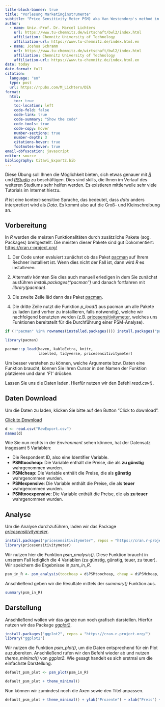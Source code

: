 ```yaml
---
title-block-banner: true
title: "Vorlesung Marketinginstrumente"
subtitle: "Price Sensitivity Meter PSM) aka Van Westendorp's method in R"
author: 
  - name: Univ.-Prof. Dr. Marcel Lichters
    url: https://www.tu-chemnitz.de/wirtschaft/bwl2/index.html
    affiliation: Chemnitz University of Technology
    affiliation-url: https://www.tu-chemnitz.de/index.html.en
  - name: Joshua Schramm
    url: https://www.tu-chemnitz.de/wirtschaft/bwl2/index.html
    affiliation: Chemnitz University of Technology
    affiliation-url: https://www.tu-chemnitz.de/index.html.en
date: today
date-format: full
citation:
  language: "en"
  type: post
  url: https://rpubs.com/M_Lichters/DEA
format:
  html:
    toc: true
    toc-location: left
    code-fold: false
    code-link: true
    code-summary: "Show the code"
    code-tools: true
    code-copy: hover
    number-sections: true
    number-depth: 3
    citations-hover: true
    footnotes-hover: true
email-obfuscation: javascript
editor: source
bibliography: Citavi_Export2.bib
---
```



Diese Übung soll Ihnen die Möglichkeit bieten, sich etwas genauer mit *[R](https://cran.r-project.org/)* und *[RStudio](https://posit.co/products/open-source/rstudio/)* zu beschäftigen. Dies sind skills, die Ihnen im Verlauf des weiteren Studiums sehr helfen werden. Es existieren mittlerweile sehr viele Tutorials im Internet hierzu.

::: callout-note
*R* ist eine kontext-sensitive Sprache, das bedeutet, dass *data* anders interpretiert wird als *Data*. Es kommt also auf die Groß- und Kleinschreibung an.
:::

## Vorbereitung

In *R* werden die meisten Funktionalitäten durch zusätzliche Pakete (sog. Packages) breitgestellt.
Die meisten dieser Pakete sind gut Dokomentiert: <https://cran.r-project.org/>

1.  Der Code unten evaluiert zunächst ob das Paket [pacman](https://cran.r-project.org/web/packages/pacman/index.html) auf Ihrem Rechner installiert ist. Wenn dies nicht der Fall ist, dann wird *R* es installieren.

2.  Alternativ könnten Sie dies auch manuell erledigen in dem Sie zunächst ausführen *install.packages("pacman")* und danach fortfahren mit *library(pacman)*.

3.  Die zweite Zeile läd dann das Paket [pacman](https://cran.r-project.org/web/packages/pacman/index.html).

4.  Die dritte Zeile nutzt die Funktion *p_load()* aus pacman um alle Pakete zu laden (und vorher zu installieren, falls notwendig), welche wir nachfolgend benutzten werden  (z.B. [pricesensitivitymeter](https://cran.r-project.org/web/packages/pricesensitivitymeter/index.html), welches uns Funktionen bereitstellt für die Durchführung einer PSM-Analyse).

```r



if (!"pacman" %in% rownames(installed.packages())) install.packages("pacman")

library(pacman)

pacman::p_load(haven, kableExtra, knitr, 
               labelled, tidyverse, pricesensitivitymeter)

```



::: callout-tip
Um besser verstehen zu können, welche Argumente bzw. Daten eine Funktion braucht, können Sie Ihren Cursor in den Namen der Funktion platzieren und dann *'F1'* drücken.
:::

Lassen Sie uns die Daten laden. Hierfür nutzen wir den Befehl *read.csv()*.

::: callout-important
## Daten Download

Um die Daten zu laden, klicken Sie bitte auf den Button "Click to download".

<a href="RawExport.csv" class="button-link"  download>Click to Download</a>
:::

```r
d <- read.csv("RawExport.csv")
names(d)
```

Wie Sie nun rechts in der *Environment* sehen können, hat der Datensatz insgesamt 5 Variablen: <br>

<ul>

<li>Die Respondent ID, also eine Identifier Variable.</li>

<li>**PSMtoocheap**: Die Variable enthält die Preise, die als **zu günstig** wahrgenommen wurden.</li>

<li>**PSMcheap**: Die Variable enthält die Preise, die als **günstig** wahrgenommen wurden.</li>

<li>**PSMexpensive**: Die Variable enthält die Preise, die als **teuer** wahrgenommen wurden.</li>

<li>**PSMtooexpensive**: Die Variable enthält die Preise, die als **zu teuer** wahrgenommen wurden.</li>

</ul>

## Analyse

Um die Analyse durchzuführen, laden wir das Package [*pricesensitivitymeter*](https://cran.r-project.org/web/packages/pricesensitivitymeter/index.html){target="_blank"}.

```r
install.packages("pricesensitivitymeter", repos = "https://cran.r-project.org/")
library(pricesensitivitymeter)
```

Wir nutzen hier die Funktion *psm_analysis()*. Diese Funktion braucht in unserem Fall lediglich die 4 Variablen (zu günstig, günstig, teuer, zu teuer). Wir speichern die Ergebnisse in *psm_in_R*.

```r
psm_in_R <- psm_analysis(toocheap = d$PSMtoocheap, cheap = d$PSMcheap, expensive = d$PSMexpensive, tooexpensive = d$PSMtooexpensive)
```

Anschließend geben wir die Resultate mittels der *summary()* Funktion aus.

```r
summary(psm_in_R)
```

## Darstellung

Anschließend wollen wir das ganze nun noch grafisch darstellen. Hierfür nutzen wir das Package [*ggplot2*](https://ggplot2.tidyverse.org/){target="_blank"}.

```r
install.packages("ggplot2", repos = "https://cran.r-project.org/")
library("ggplot2")
```

Wir nutzen die Funktion *psm_plot()*, um die Daten entsprechend für ein Plot auzubereiten. Anschließend rufen wir den Befehl wieder ab und nutzen *theme_minimal()* von *ggplot2*. Wie gesagt handelt es sich erstmal um die einfachste Darstellung.

```r
default_psm_plot <- psm_plot(psm_in_R)

default_psm_plot + theme_minimal()
```

Nun können wir zumindest noch die Axen sowie den Titel anpassen.

```r
default_psm_plot + theme_minimal() + ylab("Prozente") + xlab("Preis") + ggtitle("PSM in R") + theme(plot.title = element_text(hjust = 0.5))
```
